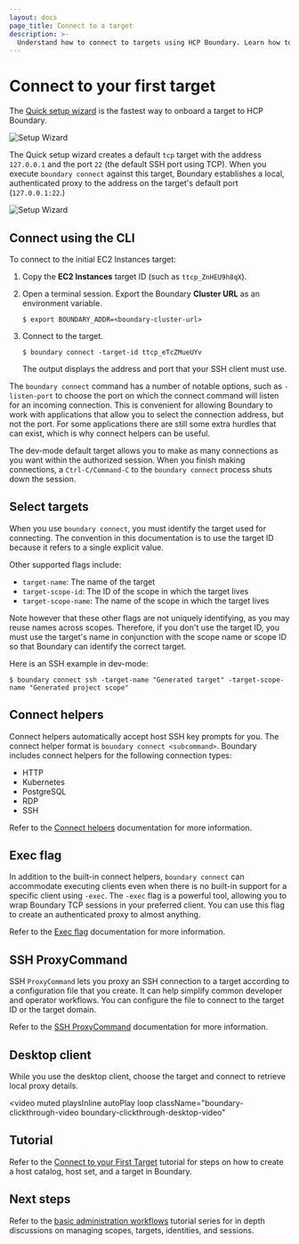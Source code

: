 ```yaml
---
layout: docs
page_title: Connect to a target
description: >-
  Understand how to connect to targets using HCP Boundary. Learn how to select targets and use your choice of client and connect helpers to facilitate connections.
---
```


# Connect to your first target

The [Quick setup
wizard](/boundary/docs/getting-started/deploy-and-login#login-to-hcp-boundary)
is the fastest way to onboard a target to HCP Boundary.

![Setup Wizard](/img/setup-wizard-address-target.png)

The Quick setup wizard creates a default `tcp` target with the address `127.0.0.1` and the port `22` (the default SSH port using TCP).
When you execute `boundary connect` against this target, Boundary establishes a local, authenticated proxy to the address on the target's default port (`127.0.0.1:22`.)

![Setup Wizard](/img/quick-start-targets.png)

## Connect using the CLI

To connect to the initial EC2 Instances target:

1. Copy the **EC2 Instances** target ID (such as `ttcp_ZnHEU9h8qX`).

1. Open a terminal session. Export the Boundary **Cluster URL** as an environment
   variable.

   ```shell-session
   $ export BOUNDARY_ADDR=<boundary-cluster-url>
   ```

1. Connect to the target.

   ```shell-session
   $ boundary connect -target-id ttcp_eTcZMueUYv
   ```

   The output displays the address and port that your SSH client must use.

The `boundary connect` command has a number of notable options, such as
`-listen-port` to choose the port on which the connect command will listen for
an incoming connection. This is convenient for allowing Boundary to work with
applications that allow you to select the connection address, but not the port.
For some applications there are still some extra hurdles that can exist, which
is why connect helpers can be useful.

The dev-mode default target allows you to make as many connections as you want
within the authorized session. When you finish making connections, a
`Ctrl-C/Command-C` to the `boundary connect` process shuts down the session.

## Select targets

When you use `boundary connect`, you must identify the target used for connecting.
The convention in this documentation is to use the target ID because it refers to a
single explicit value.

Other supported flags include:

- `target-name`: The name of the target
- `target-scope-id`: The ID of the scope in which the target lives
- `target-scope-name`: The name of the scope in which the target lives

Note however that these other flags are not uniquely identifying, as you may reuse names
across scopes.  Therefore, if you don't use the target ID, you must use the target's name in conjunction with the scope name or scope ID so that Boundary can identify the correct target.

Here is an SSH example in dev-mode:

```shell-session
$ boundary connect ssh -target-name "Generated target" -target-scope-name "Generated project scope"
```

## Connect helpers

Connect helpers automatically accept host SSH key prompts for you.
The connect helper format is `boundary connect <subcommand>`.
Boundary includes connect helpers for the following connection types:

- HTTP
- Kubernetes
- PostgreSQL
- RDP
- SSH

Refer to the [Connect helpers](/boundary/docs/concepts/connection-workflows/connect-helpers) documentation for more information.

## Exec flag

In addition to the built-in connect helpers, `boundary connect`
can accommodate executing clients even when there is no built-in support
for a specific client using `-exec`. The `-exec` flag is a powerful
tool, allowing you to wrap Boundary TCP sessions in your preferred
client. You can use this flag to create an authenticated proxy to almost
anything.

Refer to the [Exec flag](/boundary/docs/concepts/connection-workflows/exec-flag) documentation for more information.

## SSH ProxyCommand

SSH `ProxyCommand` lets you proxy an SSH connection to a target according to a configuration file that you create.
It can help simplify common developer and operator workflows.
You can configure the file to connect to the target ID or the target domain.

Refer to the [SSH ProxyCommand](/boundary/docs/concepts/connection-workflows/workflow-ssh-proxycommand) documentation for more information.

## Desktop client

While you use the desktop client, choose the target and connect to retrieve local
proxy details.

<video
  muted
  playsInline
  autoPlay
  loop
  className="boundary-clickthrough-video boundary-clickthrough-desktop-video"
>
  <source
    type="video/mp4"
    src="https://www.datocms-assets.com/2885/1613612836-boundary-desktop-clickthrough-connect-target-v1-0-0.mp4"
  />
</video>

## Tutorial

Refer to the [Connect to your First Target](/boundary/tutorials/hcp-getting-started/hcp-getting-started-connect) tutorial for steps on how to create a host catalog, host set, and a target in Boundary.

## Next steps

Refer to the [basic administration
workflows](/boundary/tutorials/hcp-administration) tutorial series
for in depth discussions on managing scopes, targets, identities, and sessions.